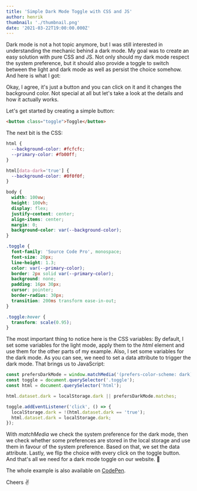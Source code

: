 ```yaml
---
title: 'Simple Dark Mode Toggle with CSS and JS'
author: henrik
thumbnail: './thumbnail.png'
date: '2021-03-22T19:00:00.000Z'
---
```


Dark mode is not a hot topic anymore, but I was still interested in
understanding the mechanic behind a dark mode. My goal was to create an easy
solution with pure CSS and JS. Not only should my dark mode respect the system
preference, but it should also provide a toggle to switch between the light and
dark mode as well as persist the choice somehow. And here is what I got:


<Snippet
  src="https://examples.yetanother.blog/dark-mode-toggle/"
  title="Example showing a dark mode toggle"
  height="400"
/>

Okay, I agree, it's just a button and you can click on it and it changes the
background color. Not special at all but let's take a look at the details and
how it actually works.

Let's get started by creating a simple button:

```html
<button class="toggle">Toggle</button>
```

The next bit is the CSS:

```css
html {
  --background-color: #fcfcfc;
  --primary-color: #fb00ff;
}

html[data-dark='true'] {
  --background-color: #0f0f0f;
}

body {
  width: 100vw;
  height: 100vh;
  display: flex;
  justify-content: center;
  align-items: center;
  margin: 0;
  background-color: var(--background-color);
}

.toggle {
  font-family: 'Source Code Pro', monospace;
  font-size: 20px;
  line-height: 1.3;
  color: var(--primary-color);
  border: 2px solid var(--primary-color);
  background: none;
  padding: 16px 30px;
  cursor: pointer;
  border-radius: 30px;
  transition: 200ms transform ease-in-out;
}

.toggle:hover {
  transform: scale(0.95);
}
```

The most important thing to notice here is the CSS variables: By default, I set
some variables for the light mode, apply them to the _html_ element and use them
for the other parts of my example. Also, I set some variables for the dark mode.
As you can see, we need to set a data attribute to trigger the dark mode. That
brings us to JavaScript:

```js
const prefersDarkMode = window.matchMedia('(prefers-color-scheme: dark)');
const toggle = document.querySelector('.toggle');
const html = document.querySelector('html');

html.dataset.dark = localStorage.dark || prefersDarkMode.matches;

toggle.addEventListener('click', () => {
  localStorage.dark = !(html.dataset.dark == 'true');
  html.dataset.dark = localStorage.dark;
});
```

With _matchMedia_ we check the system preference for the dark mode, then we
check whether some preferences are stored in the local storage and use them in
favour of the system preference. Based on that, we set the data attribute.
Lastly, we flip the choice with every click on the toggle button. And that's all
we need for a dark mode toggle on our website. 🚀

The whole example is also available on
[CodePen](https://codepen.io/HenrikFricke/pen/xxRQrjp).

Cheers ✌️
